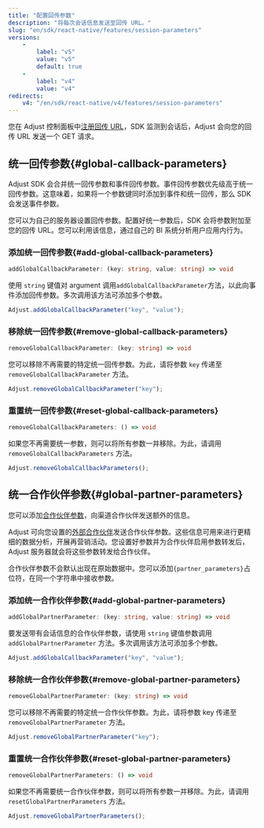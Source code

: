 ```yaml
---
title: "配置回传参数"
description: "将每次会话信息发送至回传 URL。"
slug: "en/sdk/react-native/features/session-parameters"
versions: 
    - 
        label: "v5"
        value: "v5"
        default: true
    - 
        label: "v4"
        value: "v4"
redirects: 
    v4: "/en/sdk/react-native/v4/features/session-parameters"
---
```

您在 Adjust 控制面板中[注册回传 URL](https://help.adjust.com/en/article/recommended-placeholders-callbacks)，SDK 监测到会话后，Adjust 会向您的回传 URL 发送一个 GET 请求。

统一回传参数\{\#global\-callback\-parameters\}
---------------------------------------------

<callout type="note"> 

Adjust SDK 会合并统一回传参数和事件回传参数。事件回传参数优先级高于统一回传参数。这意味着，如果将一个参数键同时添加到事件和统一回传，那么 SDK 会发送事件参数。
</Callout> 

您可以为自己的服务器设置回传参数。配置好统一参数后，SDK 会将参数附加至您的回传 URL。您可以利用该信息，通过自己的 BI 系统分析用户应用内行为。

### 添加统一回传参数\{\#add\-global\-callback\-parameters\}

<codeblock title="方法签名"> 

```ts
addGlobalCallbackParameter: (key: string, value: string) => void
```

</CodeBlock> 

使用 `string` 键值对 argument 调用`addGlobalCallbackParameter`方法，以此向事件添加回传参数。多次调用该方法可添加多个参数。

```jsx
Adjust.addGlobalCallbackParameter("key", "value");
```

### 移除统一回传参数\{\#remove\-global\-callback\-parameters\}

<codeblock title="方法签名"> 

```ts
removeGlobalCallbackParameter: (key: string) => void
```

</CodeBlock> 

您可以移除不再需要的特定统一回传参数。为此，请将参数 `key` 传递至 `removeGlobalCallbackParameter` 方法。

```jsx
Adjust.removeGlobalCallbackParameter("key");
```

### 重置统一回传参数\{\#reset\-global\-callback\-parameters\}

<codeblock title="方法签名"> 

```ts
removeGlobalCallbackParameters: () => void
```

</CodeBlock> 

如果您不再需要统一参数，则可以将所有参数一并移除。为此，请调用 `removeGlobalCallbackParameters` 方法。

```jsx
Adjust.removeGlobalCallbackParameters();
```

统一合作伙伴参数\{\#global\-partner\-parameters\}
----------------------------------------------

您可以添加[合作伙伴参数](https://help.adjust.com/en/article/data-sharing-ad-network#map-parameters)，向渠道合作伙伴发送额外的信息。

Adjust 可向您设置的[外部合作伙伴](https://help.adjust.com/en/article/integrated-partners)发送合作伙伴参数。这些信息可用来进行更精细的数据分析，开展再营销活动。您设置好参数并为合作伙伴启用参数转发后，Adjust 服务器就会将这些参数转发给合作伙伴。
<callout type="note"> 

合作伙伴参数不会默认出现在原始数据中。您可以添加`{partner_parameters}`占位符，在同一个字符串中接收参数。
</Callout> 

### 添加统一合作伙伴参数\{\#add\-global\-partner\-parameters\}

<codeblock title="方法签名"> 

```ts
addGlobalPartnerParameter: (key: string, value: string) => void
```

</CodeBlock> 

要发送带有会话信息的合作伙伴参数，请使用 `string` 键值参数调用 `addGlobalPartnerParameter` 方法。多次调用该方法可添加多个参数。

```jsx
Adjust.addGlobalCallbackParameter("key", "value");
```

### 移除统一合作伙伴参数\{\#remove\-global\-partner\-parameters\}

<codeblock title="方法签名"> 

```ts
removeGlobalPartnerParameter: (key: string) => void
```

</CodeBlock> 

您可以移除不再需要的特定统一合作伙伴参数。为此，请将参数 key 传递至 `removeGlobalPartnerParameter` 方法。

```jsx
Adjust.removeGlobalPartnerParameter("key");
```

### 重置统一合作伙伴参数\{\#reset\-global\-partner\-parameters\}

<codeblock title="方法签名"> 

```ts
removeGlobalPartnerParameters: () => void
```

</CodeBlock> 

如果您不再需要统一合作伙伴参数，则可以将所有参数一并移除。为此，请调用 `resetGlobalPartnerParameters` 方法。

```jsx
Adjust.removeGlobalPartnerParameters();
```

